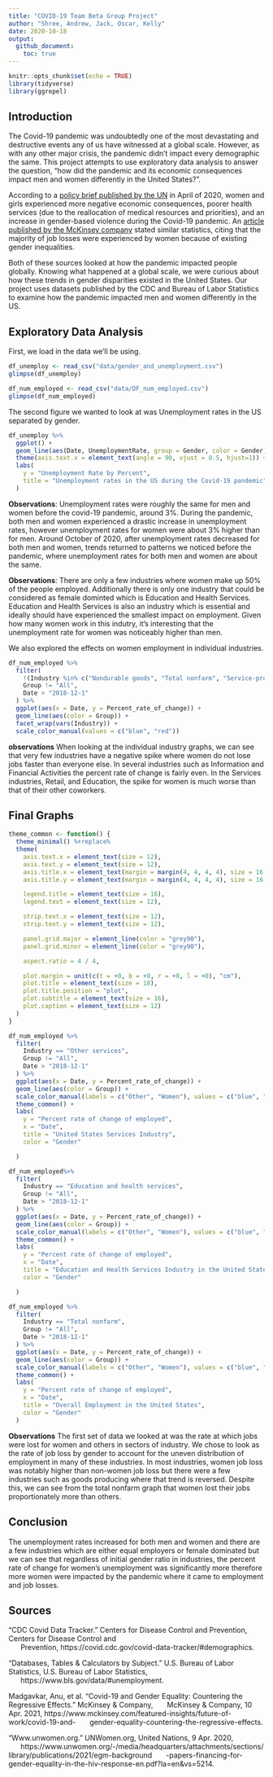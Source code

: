 ```yaml
---
title: "COVID-19 Team Beta Group Project"
author: "Shree, Andrew, Jack, Oscar, Kelly"
date: 2020-10-18
output:
  github_document:
    toc: true
---
```


```r
knitr::opts_chunk$set(echo = TRUE)
library(tidyverse)
library(ggrepel)
```

## Introduction

The Covid-19 pandemic was undoubtedly one of the most devastating and destructive events any of us have witnessed at a global scale. However, as with any other major crisis, the pandemic didn’t impact every demographic the same. This project attempts to use exploratory data analysis to answer the question, “how did the pandemic and its economic consequences impact men and women differently in the United States?”. 

According to a [policy brief published by the UN](https://www.unwomen.org/-/media/headquarters/attachments/sections/library/publications/2020/policy-brief-the-impact-of-covid-19-on-women-en.pdf?la=en&vs=1406) in April of 2020, women and girls experienced more negative economic consequences, poorer health services (due to the reallocation of medical resources and priorities), and an increase in gender-based violence during the Covid-19 pandemic. An [article published by the McKinsey company](https://www.mckinsey.com/featured-insights/future-of-work/covid-19-and-gender-equality-countering-the-regressive-effects) stated similar statistics, citing that the majority of job losses were experienced by women because of existing gender inequalities. 

Both of these sources looked at how the pandemic impacted people globally. Knowing what happened at a global scale, we were curious about how these trends in gender disparities existed in the United States. Our project uses datasets published by the CDC and Bureau of Labor Statistics to examine how the pandemic impacted men and women differently in the US. 


## Exploratory Data Analysis

First, we load in the data we'll be using. 

```r
df_unemploy <- read_csv("data/gender_and_unemployment.csv")
glimpse(df_unemploy)

df_num_employed <- read_csv("data/DF_num_employed.csv")
glimpse(df_num_employed)

```


The second figure we wanted to look at was Unemployment rates in the US separated by gender. 

```r
df_unemploy %>%
  ggplot() + 
  geom_line(aes(Date, UnemploymentRate, group = Gender, color = Gender)) + 
  theme(axis.text.x = element_text(angle = 90, vjust = 0.5, hjust=1)) + 
  labs(
    y = "Unemployment Rate by Percent", 
    title = "Unemployment rates in the US during the Covid-19 pandemic"
  )
```
**Observations**:
Unemployment rates were roughly the same for men and women before the covid-19 pandemic, around 3%. During the pandemic, both men and women experienced a drastic increase in unemployment rates, however unemployment rates for women were about 3% higher than for men. Around October of 2020, after unemployment rates decreased for both men and women, trends returned to patterns we noticed before the pandemic, where unemployment rates for both men and women are about the same. 


**Observations**:
There are only a few industries where women make up 50% of the people employed. Additionally there is only one industry that could be considered as female dominted which is Education and Health Services. Education and Health Services is also an industry which is essential and ideally should have experienced the smallest impact on employment. Given how many women work in this indutry, it's interesting that the unemployment rate for women was noticeably higher than men. 


We also explored the effects on women employment in individual industries. 

```r
df_num_employed %>%
  filter(
    !(Industry %in% c("Nondurable goods", "Total nonfarm", "Service-providing", "Government", "Goods-producing")),
    Group != "All",
    Date > "2018-12-1"
  ) %>%
  ggplot(aes(x = Date, y = Percent_rate_of_change)) + 
  geom_line(aes(color = Group)) +
  facet_wrap(vars(Industry)) +
  scale_color_manual(values = c("blue", "red"))

```
**observations**
When looking at the individual industry graphs, we can see that very few industries have a negative spike where women do not lose jobs faster than everyone else. In several industries such as Information and Financial Activities the percent rate of change is fairly even. In the Services industries, Retail, and Education, the spike for women is much worse than that of their other coworkers. 



## Final Graphs
```r
theme_common <- function() {
  theme_minimal() %+replace%
  theme(
    axis.text.x = element_text(size = 12),
    axis.text.y = element_text(size = 12),
    axis.title.x = element_text(margin = margin(4, 4, 4, 4), size = 16),
    axis.title.y = element_text(margin = margin(4, 4, 4, 4), size = 16, angle = 90),

    legend.title = element_text(size = 16),
    legend.text = element_text(size = 12),

    strip.text.x = element_text(size = 12),
    strip.text.y = element_text(size = 12),

    panel.grid.major = element_line(color = "grey90"),
    panel.grid.minor = element_line(color = "grey90"),

    aspect.ratio = 4 / 4,

    plot.margin = unit(c(t = +0, b = +0, r = +0, l = +0), "cm"),
    plot.title = element_text(size = 18),
    plot.title.position = "plot",
    plot.subtitle = element_text(size = 16),
    plot.caption = element_text(size = 12)
  )
}
```


```r
df_num_employed %>%
  filter(
    Industry == "Other services",
    Group != "All",
    Date > "2018-12-1"
  ) %>%
  ggplot(aes(x = Date, y = Percent_rate_of_change)) + 
  geom_line(aes(color = Group)) + 
  scale_color_manual(labels = c("Other", "Women"), values = c("blue", "red")) + 
  theme_common() + 
  labs(
    y = "Percent rate of change of employed",
    x = "Date",
    title = "United States Services Industry",
    color = "Gender"

  )

df_num_employed%>%
  filter(
    Industry == "Education and health services",
    Group != "All",
    Date > "2018-12-1"
  ) %>%
  ggplot(aes(x = Date, y = Percent_rate_of_change)) + 
  geom_line(aes(color = Group)) + 
  scale_color_manual(labels = c("Other", "Women"), values = c("blue", "red")) + 
  theme_common() + 
  labs(
    y = "Percent rate of change of employed",
    x = "Date",
    title = "Education and Health Services Industry in the United States",
    color = "Gender"

  )

df_num_employed %>%
  filter(
    Industry == "Total nonfarm",
    Group != "All",
    Date > "2018-12-1"
  ) %>%
  ggplot(aes(x = Date, y = Percent_rate_of_change)) + 
  geom_line(aes(color = Group)) + 
  scale_color_manual(labels = c("Other", "Women"), values = c("blue", "red")) +
  theme_common() +
  labs(
    y = "Percent rate of change of employed",
    x = "Date",
    title = "Overall Employment in the United States",
    color = "Gender"
  )
```
**Observations**
The first set of data we looked at was the rate at which jobs were lost for women and others in sectors of industry. We chose to look as the rate of job loss by gender to account for the uneven distribution of employment in many of these industries. In most industries, women job loss was notably higher than non-women job loss but there were a few industries such as goods producing where that trend is reversed. Despite this, we can see from the total nonfarm graph that women lost their jobs proportionately more than others. 


## Conclusion
The unemployment rates increased for both men and women and there are a few industries which are either equal employers or female dominated but we can see that regardless of initial gender ratio in industries, the percent rate of change for women's unemployment was significantly more therefore more women were impacted by the pandemic where it came to employment and job losses.

## Sources

“CDC Covid Data Tracker.” Centers for Disease Control and Prevention, Centers for Disease Control and         
\ \ \ \ \ \ Prevention, https://covid.cdc.gov/covid-data-tracker/#demographics. 

“Databases, Tables &amp; Calculators by Subject.” U.S. Bureau of Labor Statistics, U.S. Bureau of Labor Statistics, 
\ \ \ \ \ \ https://www.bls.gov/data/#unemployment. 

Madgavkar, Anu, et al. “Covid-19 and Gender Equality: Countering the Regressive Effects.” McKinsey &amp; Company, 
\ \ \ \ \ \ McKinsey &amp; Company, 10 Apr. 2021, https://www.mckinsey.com/featured-insights/future-of-work/covid-19-and-
\ \ \ \ \ \ gender-equality-countering-the-regressive-effects. 

“Www.unwomen.org.” UNWomen.org, United Nations, 9 Apr. 2020, 
\ \ \ \ \ \ https://www.unwomen.org/-/media/headquarters/attachments/sections/library/publications/2021/egm-background
\ \ \ \ \ \ -papers-financing-for-gender-equality-in-the-hiv-response-en.pdf?la=en&amp;vs=5214. 